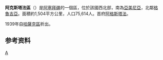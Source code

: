 {{Infobox settlement
| coordinates = {{Coord|41|07|08|N|45|27|14|E|region:AZ|display=title}}
| other_name                    = Agstafa District
| type = [[阿塞拜疆行政区划|区]]
| parts_type = 定居点<ref name="preslib">{{cite web |url=https://files.preslib.az/projects/azerbaijan/gl2.pdf |title=İnzibati-ərazi vahidləri |author=<!--Not stated--> |date= |website=preslib.az |publisher= |access-date=28 February 2021 |quote= |archive-date=2021-05-12 |archive-url=https://web.archive.org/web/20210512173320/https://files.preslib.az/projects/azerbaijan/gl2.pdf |dead-url=no }}</ref>
| parts                   = 39
| established_title       = 建立
| established_date = 1990-04-24
| image_map               = Agstafa District in Azerbaijan 2021.svg
| map_caption = 在阿塞拜疆的位置
| subdivision_type        = [[国家|国家]]
| subdivision_name        = {{flag|Azerbaijan}}
| subdivision_type1 = [[阿塞拜疆行政区划|经济区]]
| subdivision_name1       = {{tsl|en|Ganja-Qazakh Economic Region||Ganja-Qazakh}}
| population_as_of        = {{tsl|en|Census in Azerbaijan||2020}}
| population_footnotes    = <ref name="statgov">{{cite web |url=https://www.stat.gov.az/source/demoqraphy/ap/az/population_2020.zip |title=Population of Azerbaijan |author=<!--Not stated--> |date= |website=stat.gov.az |publisher=[[阿塞拜疆国家统计委员会|State Statistics Committee]] |access-date=22 February 2021 |quote= |archive-date=2020-06-30 |archive-url=https://web.archive.org/web/20200630134755/https://www.stat.gov.az/source/demoqraphy/ap/az/population_2020.zip |dead-url=no }}</ref>
| population_total        = 88500
| area_total_km2 = 1500
| population_density_km2  = auto
| postal_code             = 0500
| seat_type               = 首府
| seat = [[阿格斯塔法|阿格斯塔法]]
| timezone                = [[阿塞拜疆标准时间|AZT]]
| utc_offset              = +4
| website = {{URL|agstafa-ih.gov.az}}
}}
'''阿克斯塔法區'''（{{lang-az|Ağstafa}}）是[[阿塞拜疆|阿塞拜疆]]的一個區，位於該國西北部，南為[[亞美尼亞|亞美尼亞]]，北鄰[[格魯吉亞|格魯吉亞]]。面積約1,504平方公里，人口75,614人。首府[[阿格斯塔法|阿格斯塔法]]。

1939年自[[哈薩克區|哈薩克區]]析出。

==参考资料==
{{refs}}

{{亞塞拜然行政區劃}}
{{Authority control}}

[[Category:阿塞拜疆行政區劃|A]]
{{Azerbaijan-geo-stub}}